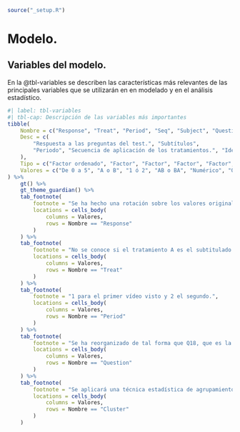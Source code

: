 ```{r}
source("_setup.R")
```

# Modelo.

## Variables del modelo. {#variables}

En la @tbl-variables se describen las características más relevantes de las principales variables que se utilizarán en en modelado y en el análisis estadístico.
\footnotesize

```{r}
#| label: tbl-variables
#| tbl-cap: Descripción de las variables más importantes
tibble(
    Nombre = c("Response", "Treat", "Period", "Seq", "Subject", "Question", "Cluster"),
    Desc = c(
        "Respuesta a las preguntas del test.", "Subtítulos",
        "Periodo", "Secuencia de aplicación de los tratamientos.", "Identificación del estudiante", "Número de la pregunta", "Grupo de la pregunta"
    ),
    Tipo = c("Factor ordenado", "Factor", "Factor", "Factor", "Factor", "Factor", "Factor"),
    Valores = c("De 0 a 5", "A o B", "1 ó 2", "AB o BA", "Numérico", "Q01, Q02, ..., Q18", "1, 2, ó 3")
) %>%
    gt() %>%
    gt_theme_guardian() %>%
    tab_footnote(
        footnote = "Se ha hecho una rotación sobre los valores originales. 0 = No sé, 1 = Muy en desacuerdo, ..., 5 Muy de acuerdo.",
        locations = cells_body(
            columns = Valores,
            rows = Nombre == "Response"
        )
    ) %>%
    tab_footnote(
        footnote = "No se conoce si el tratamiento A es el subtitulado bueno o lo es el B.",
        locations = cells_body(
            columns = Valores,
            rows = Nombre == "Treat"
        )
    ) %>%
    tab_footnote(
        footnote = "1 para el primer vídeo visto y 2 el segundo.",
        locations = cells_body(
            columns = Valores,
            rows = Nombre == "Period"
        )
    ) %>%
    tab_footnote(
        footnote = "Se ha reorganizado de tal forma que Q18, que es la pregunta resumen, sea el valor primero y de referencia.",
        locations = cells_body(
            columns = Valores,
            rows = Nombre == "Question"
        )
    ) %>%
    tab_footnote(
        footnote = "Se aplicará una técnica estadística de agrupamiento para agregar las preguntas.",
        locations = cells_body(
            columns = Valores,
            rows = Nombre == "Cluster"
        )
    )
```
\normalsize